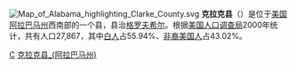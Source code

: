 {{Otheruses|克拉克縣|subject=美國亞拉巴馬州的一個縣|other=同名的縣}}
[[File:Map_of_Alabama_highlighting_Clarke_County.svg|right]]
'''克拉克县'''（{{lang-en|Clarke County}}）是位于[[美国|美国]][[阿拉巴马州|阿拉巴马州]]西南部的一个县，县治[[格罗夫希尔_(阿拉巴马州)|格罗夫希尔]]。根据[[美国人口调查局|美国人口调查局]]2000年统计，共有人口27,867，其中[[白人|白人]]占55.94%、[[非裔美国人|非裔美国人]]占43.02%。

{{克拉克縣 (阿拉巴馬州)}}
{{Alabama}}
{{Alabama-stub}}

[[Category:亞拉巴馬州行政區劃|C]]
[[Category:克拉克县_(阿拉巴马州)|]]